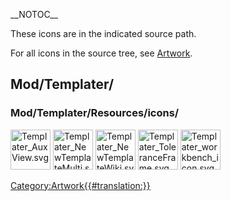 __NOTOC__
<languages/>

These icons are in the indicated source path. 

For all icons in the source tree, see [[Artwork|Artwork]].

== Mod/Templater/ ==

=== Mod/Templater/Resources/icons/ ===

[[File:Templater_AuxView.svg|64px]]
[[File:Templater_NewTemplateMulti.svg|64px]]
[[File:Templater_NewTemplateWiki.svg|64px]]
[[File:Templater_ToleranceFrame.svg|64px]]
[[File:Templater_workbench_icon.svg|64px]]


[[Category:Artwork{{#translation:}}]]